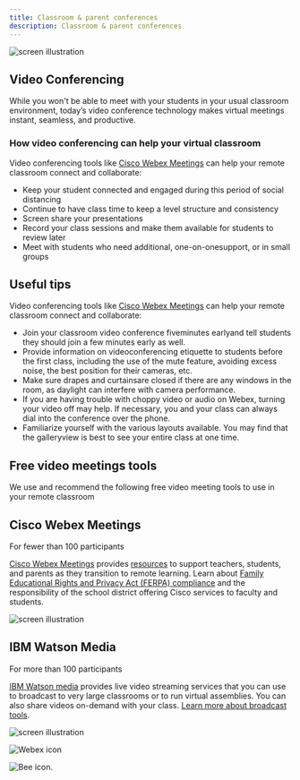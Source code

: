 ```yaml
---
title: Classroom & parent conferences
description: Classroom & parent conferences
---
```


<Row className="title-with-text">
  <Column colMd={2} colLg={3}>

![screen illustration](images/conferences-contenttop.png)

  </Column>
  <Column colMd={6} colLg={8}>

## Video Conferencing

While you won't be able to meet with your students in your usual classroom environment, today’s video conference technology makes virtual meetings instant, seamless, and productive.

  </Column>
</Row>

### How video conferencing can help your virtual classroom

Video conferencing tools like [Cisco Webex Meetings](https://www.webex.com/webexremoteedu.html) can help your remote classroom connect and collaborate:

- Keep your student connected and engaged during this period of social distancing
- Continue to have class time to keep a level structure and consistency
- Screen share your presentations
- Record your class sessions and make them available for students to review later
- Meet with students who need additional, one-on-onesupport, or in small groups


<Row className="title-with-text">
  <Column colMd={2} colLg={3}>

## Useful tips

  </Column>
  <Column colMd={6} colLg={8}>

Video conferencing tools like [Cisco Webex Meetings](https://www.webex.com/webexremoteedu.html) can help your remote classroom connect and collaborate:

<ul>
  <li>Join your classroom video conference fiveminutes earlyand tell students they should join a few minutes early as well.</li>
  <li>Provide information on videoconferencing etiquette to students before the first class, including the use of the mute feature, avoiding excess noise, the best position for their cameras, etc.</li>
  <li>Make sure drapes and curtainsare closed if there are any windows in the room, as daylight can interfere with camera performance.</li>
  <li>If you are having trouble with choppy video or audio on Webex, turning your video off may help. If necessary, you and your class can always dial into the conference over the phone.</li>
  <li>Familiarize yourself with the various layouts available. You may find that the galleryview is best to see your entire class at one time.</li>
</ul>

  </Column>
</Row>


## Free video meetings tools

We use and recommend the following free video meeting tools to use in your remote classroom

<Row className="title-with-text">
  <Column colMd={2} colLg={3}>

## Cisco Webex Meetings
For fewer than 100 participants

  </Column>
  <Column colMd={4} colLg={5}>

[Cisco Webex Meetings](https://www.webex.com/webexremoteedu.html) provides [resources](https://www.webex.com/webexremoteedu.html) to support teachers, students, and parents as they transition to remote learning. Learn about [Family Educational Rights and Privacy Act (FERPA) compliance](https://www.cisco.com/c/dam/en_us/solutions/industries/docs/education/guardian-privacy-security-faq.pdf) and the responsibility of the school district offering Cisco services to faculty and students.

  </Column>
  <Column colMd={2} colLg={4}>

![screen illustration](images/webex-meetings-thumbnail.png)


  </Column>
</Row>
<Row className="title-with-text">
  <Column colMd={2} colLg={3}>

## IBM Watson Media
For more than 100 participants

  </Column>
  <Column colMd={4} colLg={5}>

[IBM Watson media](https://www.ibm.com/watson/media) provides live video streaming services that you can use to broadcast to very large classrooms or to run virtual assemblies. You can also share videos on-demand with your class. [Learn more about broadcast tools](https://w3.ibm.com/w3publisher/pmc-distance-learning-enablemet/tools-and-resources/lectures-assemblies).

  </Column>
  <Column colMd={2} colLg={4}>

![screen illustration](images/watson-media-thumbnail.png)

  </Column>
</Row>

<Row className="resource-card-group">
  <Column colMd={3} colLg={4} noGutterSm>
  <ResourceCard
  subTitle="Cisco Webex Teams"
  actionIcon="launch"
  aspectRatio="2:1"
  href="https://www.webex.com/pricing/index.html"
  >

![Webex icon](../images/icons/webex-icon.png)

  </ResourceCard>
</Column>
<Column colMd={3} colLg={4} noGutterSm>
 <ResourceCard
  subTitle="IBM Watson Media"
  actionIcon="launch"
  aspectRatio="2:1"
  href="https://www.ibm.com/watson/media"
  >

![Bee icon.](../images/icons/bee-icon.svg)

  </ResourceCard>
</Column>
</Row>

